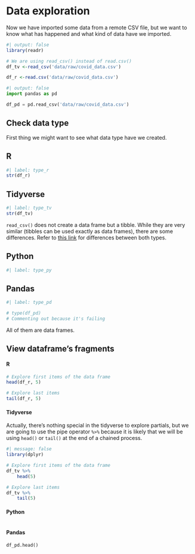 # Data exploration

Now we have imported some data from a remote CSV file, but we want to know what has happened and what kind of data have we imported.

```r
#| output: false
library(readr)

# We are using read_csv() instead of read.csv()
df_tv <-read_csv('data/raw/covid_data.csv')

df_r <-read.csv('data/raw/covid_data.csv')
```

```python
#| output: false
import pandas as pd

df_pd = pd.read_csv('data/raw/covid_data.csv')
```

## Check data type

First thing we might want to see what data type have we created.

::: panel-tabset

## R
```r
#| label: type_r
str(df_r)
```

## Tidyverse

```r
#| label: type_tv
str(df_tv)
```

`read_csv()` does not create a data frame but a tibble. While they are very similar (tibbles can be used exactly as data frames), there are some differences. Refer to [this link](https://www.rstudio.com/blog/tibble-1-0-0/) for differences between both types.

## Python

```python
#| label: type_py


```

## Pandas

```python
#| label: type_pd

# type(df_pd)
# Commenting out because it's failing
```


:::

All of them are data frames.

## View dataframe's fragments

::: panel-tabset

#### R
```r
# Explore first items of the data frame
head(df_r, 5)

# Explore last items
tail(df_r, 5)
```

#### Tidyverse

Actually, there's nothing special in the tidyverse to explore partials, but we are going to use the pipe operator `%>%` because it is likely that we will be using `head()` or `tail()` at the end of a chained process.

```r
#| message: false
library(dplyr)

# Explore first items of the data frame
df_tv %>%
    head(5)

# Explore last items
df_tv %>%
    tail(5)

```

#### Python

```python


```
#### Pandas

```python
df_pd.head()

```


:::
